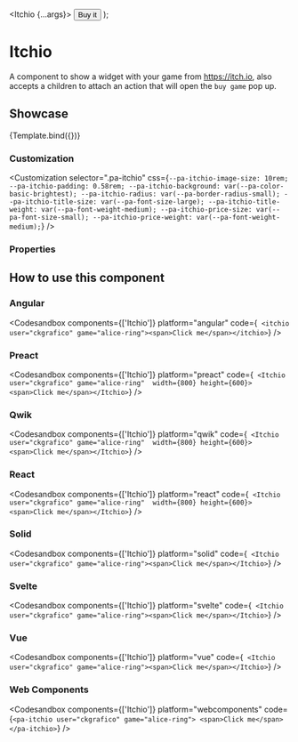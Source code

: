 
<Meta title="Enterprise/Itchio" component={Itchio} />

  <Itchio {...args}>
    <Button variant="tertiary">Buy it</Button>
  </Itchio>
);

# Itchio

A component to show a widget with your game from https://itch.io, also accepts a children to attach an action that will open the `buy game` pop up.

## Showcase

<Canvas>
  <Story
    name="Default"
    args={{ user: 'ckgrafico', game: 'alice-ring', width: 800, height: 600, secret: '', slotLoading: 'Loading...' }}
  >
    {Template.bind({})}
  </Story>
</Canvas>

### Customization

<Customization
  selector=".pa-itchio"
  css={`
    --pa-itchio-image-size: 10rem;
    --pa-itchio-padding: 0.58rem;
    --pa-itchio-background: var(--pa-color-basic-brightest);
    --pa-itchio-radius: var(--pa-border-radius-small);
    --pa-itchio-title-size: var(--pa-font-size-large);
    --pa-itchio-title-weight: var(--pa-font-weight-medium);
    --pa-itchio-price-size: var(--pa-font-size-small);
    --pa-itchio-price-weight: var(--pa-font-weight-medium);
  `}
/>

### Properties

<ArgsTable story="Default" of={Itchio} />

## How to use this component

### Angular

<Codesandbox
  components={['Itchio']}
  platform="angular"
  code={`
    <itchio user="ckgrafico" game="alice-ring"><span>Click me</span></itchio>`}
/>

### Preact

<Codesandbox
  components={['Itchio']}
  platform="preact"
  code={`
    <Itchio user="ckgrafico" game="alice-ring"  width={800} height={600}><span>Click me</span></Itchio>`}
/>

### Qwik

<Codesandbox
  components={['Itchio']}
  platform="qwik"
  code={`
    <Itchio user="ckgrafico" game="alice-ring"  width={800} height={600}><span>Click me</span></Itchio>`}
/>

### React

<Codesandbox
  components={['Itchio']}
  platform="react"
  code={`
    <Itchio user="ckgrafico" game="alice-ring"  width={800} height={600}><span>Click me</span></Itchio>`}
/>

### Solid

<Codesandbox
  components={['Itchio']}
  platform="solid"
  code={`
    <Itchio user="ckgrafico" game="alice-ring"><span>Click me</span></Itchio>`}
/>

### Svelte

<Codesandbox
  components={['Itchio']}
  platform="svelte"
  code={`
    <Itchio user="ckgrafico" game="alice-ring"><span>Click me</span></Itchio>`}
/>

### Vue

<Codesandbox
  components={['Itchio']}
  platform="vue"
  code={`
    <Itchio user="ckgrafico" game="alice-ring"><span>Click me</span></Itchio>`}
/>

### Web Components

<Codesandbox
  components={['Itchio']}
  platform="webcomponents"
  code={`<pa-itchio user="ckgrafico" game="alice-ring">
  <span>Click me</span>
</pa-itchio>`}
/>
